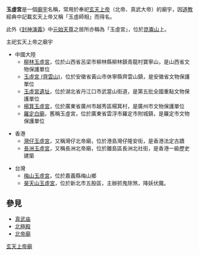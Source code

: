 '''玉虛宮'''是一個[[廟宇|廟宇]]名稱，常用於奉祀[[玄天上帝|玄天上帝]]（北帝、真武大帝）的廟宇，因[[道教|道教]]經典中記載玄天上帝又稱「玉虛師相」而得名。

此外《[[封神演義|封神演義]]》中[[元始天尊|元始天尊]]之居所亦稱為「玉虛宮」，位於[[崑崙山|崑崙山]]上。

;主祀玄天上帝之廟宇
*中國大陸
**[[柳林玉虛宮|柳林玉虛宮]]，位於山西省呂梁市柳林縣柳林鎮青龍村寶寧山，是山西省文物保護單位
**[[玉虛宮_(齊雲山)|玉虛宮 (齊雲山)]]，位於安徽省黃山市休寧縣齊雲山鎮，是安徽省文物保護單位
**[[玉虛宮遺址|玉虛宮遺址]]，位於湖北省丹江口市武當山街道，是第五批全國重點文物保護單位
**[[楊箕玉虛宮|楊箕玉虛宮]]，位於廣東省廣州市越秀區楊箕村，是廣州市文物保護單位
**[[羅定白廟|羅定白廟]]，舊稱玉虛宮，位於廣東省雲浮市羅定市附城鎮，是羅定市文物保護單位

*香港
**[[灣仔玉虛宮|灣仔玉虛宮]]，又稱灣仔北帝廟，位於港島灣仔隆安街，是香港法定古蹟
**[[長洲玉虛宮|長洲玉虛宮]]，又稱長洲北帝廟，位於離島區長洲北社街，是香港一級歷史建築

*台灣
**[[梅山玉虛宮|梅山玉虛宮]]，位於嘉義縣梅山鄉
**[[昊天山玉虛宮|昊天山玉虛宮]]，位於新北市五股區，主辦抓鬼除煞，降妖伏魔。

== 參見 ==
*[[真武庙|真武庙]]
*[[北極殿|北極殿]]
*[[北帝廟|北帝廟]]

{{消歧義|Cat=三字廟宇消歧義}}
[[Category:玄天上帝廟|]]
